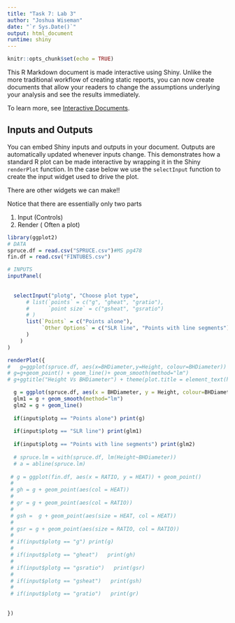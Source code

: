 ```yaml
---
title: "Task 7: Lab 3"
author: "Joshua Wiseman"
date: "`r Sys.Date()`"
output: html_document
runtime: shiny
---
```


```r
knitr::opts_chunk$set(echo = TRUE)
```

This R Markdown document is made interactive using Shiny. Unlike the more traditional workflow of creating static reports, you can now create documents that allow your readers to change the assumptions underlying your analysis and see the results immediately. 

To learn more, see [Interactive Documents](http://rmarkdown.rstudio.com/authoring_shiny.html).

## Inputs and Outputs

You can embed Shiny inputs and outputs in your document. Outputs are automatically updated whenever inputs change.  This demonstrates how a standard R plot can be made interactive by wrapping it in the Shiny `renderPlot` function. In the case below we use the `selectInput` function to create the input widget used to drive the plot.

There are other widgets we can make!!

Notice that there are essentially only two parts

 1. Input (Controls)
 2. Render ( Often a plot)

```r
library(ggplot2)
# DATA
spruce.df = read.csv("SPRUCE.csv")#MS pg478
fin.df = read.csv("FINTUBES.csv")

# INPUTS
inputPanel(
  
  
  selectInput("plotg", "Choose plot type",
      # list(`points` = c("g", "gheat", "gratio"),
      #      `point size` = c("gsheat", "gsratio")
      # )
      list(`Points` = c("Points alone"),
           `Other Options` = c("SLR line", "Points with line segments")
      )
    )
)

renderPlot({
#   g=ggplot(spruce.df, aes(x=BHDiameter,y=Height, colour=BHDiameter))
# g=g+geom_point() + geom_line()+ geom_smooth(method="lm")
# g+ggtitle("Height Vs BHDiameter") + theme(plot.title = element_text(hjust = 0.5))

  g = ggplot(spruce.df, aes(x = BHDiameter, y = Height, colour=BHDiameter)) + geom_point() + ggtitle("Height Vs BHDiameter") + theme(plot.title = element_text(hjust = 0.5))
  glm1 = g + geom_smooth(method="lm")
  glm2 = g + geom_line()
  
  if(input$plotg == "Points alone") print(g)
  
  if(input$plotg == "SLR line") print(glm1)
  
  if(input$plotg == "Points with line segments") print(glm2)
  
  # spruce.lm = with(spruce.df, lm(Height~BHDiameter))
  # a = abline(spruce.lm)
  
 # g = ggplot(fin.df, aes(x = RATIO, y = HEAT)) + geom_point() 
 # 
 # gh = g + geom_point(aes(col = HEAT)) 
 # 
 # gr = g + geom_point(aes(col = RATIO)) 
 # 
 # gsh =  g + geom_point(aes(size = HEAT, col = HEAT))
 # 
 # gsr = g + geom_point(aes(size = RATIO, col = RATIO))
 #  
 # if(input$plotg == "g") print(g)
 # 
 # if(input$plotg == "gheat")   print(gh)
 # 
 # if(input$plotg == "gsratio")   print(gsr)
 # 
 # if(input$plotg == "gsheat")   print(gsh)
 # 
 # if(input$plotg == "gratio")   print(gr)
 
   
})
```
